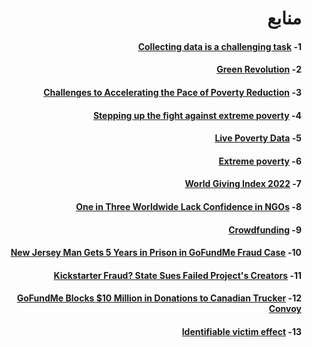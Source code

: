 <div dir="rtl" markdown="1">

# منابع

#### 1- [Collecting data is a challenging task](https://www.lisdatacenter.org/newsletter/nl-2021-19-im-2/)

#### 2- [Green Revolution](https://en.wikipedia.org/wiki/Green_Revolution#cite_note-8)

#### 3- [Challenges to Accelerating the Pace of Poverty Reduction](<https://www.un.org/en/un-chronicle/challenges-accelerating-pace-poverty-reduction#:~:text=According%20to%20the%20latest,and%202019%20(Figure%201).>)

#### 4- [Stepping up the fight against extreme poverty](https://blogs.worldbank.org/developmenttalk/stepping-fight-against-extreme-poverty)

#### 5- [Live Poverty Data](https://worldpoverty.io/headline)

#### 6- [Extreme poverty](https://en.wikipedia.org/wiki/Extreme_poverty)

#### 7- [World Giving Index 2022](https://www.cafonline.org/docs/default-source/about-us-research/cafworldgivingindex2021_report_web2_100621.pdf)

#### 8- [One in Three Worldwide Lack Confidence in NGOs](https://news.gallup.com/opinion/gallup/258230/one-three-worldwide-lack-confidence-ngos.aspx)

#### 9- [Crowdfunding](https://en.wikipedia.org/wiki/Crowdfunding)

#### 10- [New Jersey Man Gets 5 Years in Prison in GoFundMe Fraud Case](https://www.nytimes.com/2022/08/07/nyregion/gofundme-scam-mark-damico-sentenced.html)

#### 11- [Kickstarter Fraud? State Sues Failed Project's Creators](https://www.nbcnews.com/tech/internet/kickstarter-fraud-state-sues-failed-projects-creators-n95951)

#### 12- [GoFundMe Blocks $10 Million in Donations to Canadian Trucker Convoy](https://www.nationalreview.com/news/gofundme-blocks-10-million-in-donations-to-canadian-trucker-convoy/)

#### 13- [Identifiable victim effect](https://en.wikipedia.org/wiki/Identifiable_victim_effect)

<br />
<br />
<br />

</div>
